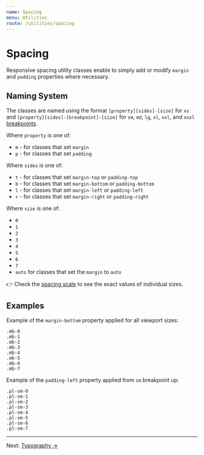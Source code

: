 ```yaml
---
name: Spacing
menu: Utilities
route: /utilities/spacing
---
```


# Spacing


Responsive spacing utility classes enable to simply add or modify `margin` and
`padding` properties where necessary.

## Naming System

The classes are named using the format `[property][sides]-[size]` for `xs` and
`[property][sides]-[breakpoint]-[size]` for `sm`, `md`, `lg`, `xl`, `xxl`, and
 `xxxl` [breakpoints](/foundation/breakpoints).

Where `property` is one of:

- `m` - for classes that set `margin`
- `p` - for classes that set `padding`

Where `sides` is one of:

- `t` - for classes that set `margin-top` or `padding-top`
- `b` - for classes that set `margin-bottom` or `padding-bottom`
- `l` - for classes that set `margin-left` or `padding-left`
- `r` - for classes that set `margin-right` or `padding-right`

Where `size` is one of:

- `0`
- `1`
- `2`
- `3`
- `4`
- `5`
- `6`
- `7`
- `auto` for classes that set the `margin` to `auto`

👉 Check the [spacing scale](/foundation/spacing) to see the exact values of
individual sizes.

## Examples

Example of the `margin-bottom` property applied for all viewport sizes:

<Playground>
  <div>
    <div className="mb-0">
      <Placeholder bordered>
        <code>.mb-0</code>
      </Placeholder>
    </div>
    <div className="mb-1">
      <Placeholder bordered>
        <code>.mb-1</code>
      </Placeholder>
    </div>
    <div className="mb-2">
      <Placeholder bordered>
        <code>.mb-2</code>
      </Placeholder>
    </div>
    <div className="mb-3">
      <Placeholder bordered>
        <code>.mb-3</code>
      </Placeholder>
    </div>
    <div className="mb-4">
      <Placeholder bordered>
        <code>.mb-4</code>
      </Placeholder>
    </div>
    <div className="mb-5">
      <Placeholder bordered>
        <code>.mb-5</code>
      </Placeholder>
    </div>
    <div className="mb-6">
      <Placeholder bordered>
        <code>.mb-6</code>
      </Placeholder>
    </div>
    <div className="mb-7">
      <Placeholder bordered>
        <code>.mb-7</code>
      </Placeholder>
    </div>
  </div>
</Playground>

Example of the `padding-left` property applied from `sm` breakpoint up:

<Playground>
  <div>
    <div className="pl-sm-0">
      <Placeholder bordered>
        <code>.pl-sm-0</code>
      </Placeholder>
    </div>
    <div className="pl-sm-1">
      <Placeholder bordered>
        <code>.pl-sm-1</code>
      </Placeholder>
    </div>
    <div className="pl-sm-2">
      <Placeholder bordered>
        <code>.pl-sm-2</code>
      </Placeholder>
    </div>
    <div className="pl-sm-3">
      <Placeholder bordered>
        <code>.pl-sm-3</code>
      </Placeholder>
    </div>
    <div className="pl-sm-4">
      <Placeholder bordered>
        <code>.pl-sm-4</code>
      </Placeholder>
    </div>
    <div className="pl-sm-5">
      <Placeholder bordered>
        <code>.pl-sm-5</code>
      </Placeholder>
    </div>
    <div className="pl-sm-6">
      <Placeholder bordered>
        <code>.pl-sm-6</code>
      </Placeholder>
    </div>
    <div className="pl-sm-7">
      <Placeholder bordered>
        <code>.pl-sm-7</code>
      </Placeholder>
    </div>
  </div>
</Playground>

---

Next: [Typography →](/utilities/typography)
